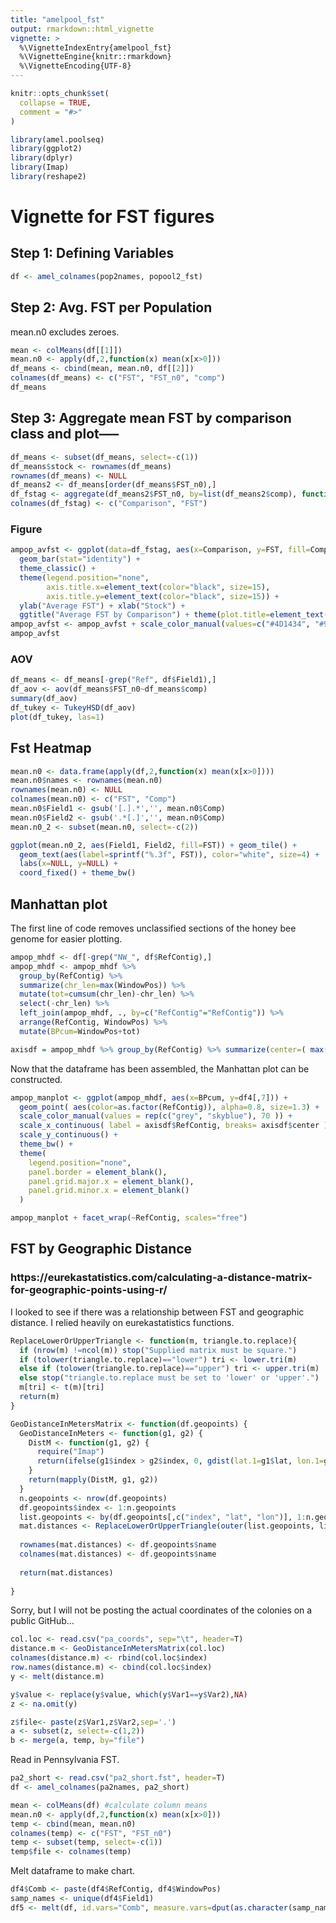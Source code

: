 ```yaml
---
title: "amelpool_fst"
output: rmarkdown::html_vignette
vignette: >
  %\VignetteIndexEntry{amelpool_fst}
  %\VignetteEngine{knitr::rmarkdown}
  %\VignetteEncoding{UTF-8}
---
```


```r
knitr::opts_chunk$set(
  collapse = TRUE,
  comment = "#>"
)
```

```r
library(amel.poolseq)
library(ggplot2)
library(dplyr)
library(Imap)
library(reshape2)
```

# Vignette for FST figures

## Step 1: Defining Variables
```r
df <- amel_colnames(pop2names, popool2_fst)
```

## Step 2: Avg. FST per Population
mean.n0 excludes zeroes.

```r
mean <- colMeans(df[[1]])
mean.n0 <- apply(df,2,function(x) mean(x[x>0]))
df_means <- cbind(mean, mean.n0, df[[2]])
colnames(df_means) <- c("FST", "FST_n0", "comp")
df_means
```

## Step 3: Aggregate mean FST by comparison class and plot-----

```r
df_means <- subset(df_means, select=-c(1))
df_means$stock <- rownames(df_means)
rownames(df_means) <- NULL
df_means2 <- df_means[order(df_means$FST_n0),]
df_fstag <- aggregate(df_means2$FST_n0, by=list(df_means2$comp), function(x) mean(x, na.rm=TRUE))
colnames(df_fstag) <- c("Comparison", "FST")
```

### Figure
```r
ampop_avfst <- ggplot(data=df_fstag, aes(x=Comparison, y=FST, fill=Comparison)) + 
  geom_bar(stat="identity") + 
  theme_classic() +
  theme(legend.position="none",
        axis.title.x=element_text(color="black", size=15),
        axis.title.y=element_text(color="black", size=15)) +
  ylab("Average FST") + xlab("Stock") + 
  ggtitle("Average FST by Comparison") + theme(plot.title=element_text(hjust=0.5))
ampop_avfst <- ampop_avfst + scale_color_manual(values=c("#4D1434", "#903163", "#969FA7"))
ampop_avfst
```

### AOV
```r
df_means <- df_means[-grep("Ref", df$Field1),]
df_aov <- aov(df_means$FST_n0~df_means$comp)
summary(df_aov)
df_tukey <- TukeyHSD(df_aov)
plot(df_tukey, las=1)
```

## Fst Heatmap
```r
mean.n0 <- data.frame(apply(df,2,function(x) mean(x[x>0])))
mean.n0$names <- rownames(mean.n0)
rownames(mean.n0) <- NULL
colnames(mean.n0) <- c("FST", "Comp")
mean.n0$Field1 <- gsub('[.].*','', mean.n0$Comp)
mean.n0$Field2 <- gsub('.*[.]','', mean.n0$Comp)
mean.n0_2 <- subset(mean.n0, select=-c(2))

ggplot(mean.n0_2, aes(Field1, Field2, fill=FST)) + geom_tile() + 
  geom_text(aes(label=sprintf("%.3f", FST)), color="white", size=4) +
  labs(x=NULL, y=NULL) +
  coord_fixed() + theme_bw()
```

## Manhattan plot

The first line of code removes unclassified sections of the honey bee genome for easier plotting.
```r
ampop_mhdf <- df[-grep("NW_", df$RefContig),]
ampop_mhdf <- ampop_mhdf %>%
  group_by(RefContig) %>%
  summarize(chr_len=max(WindowPos)) %>%
  mutate(tot=cumsum(chr_len)-chr_len) %>%
  select(-chr_len) %>%
  left_join(ampop_mhdf, ., by=c("RefContig"="RefContig")) %>%
  arrange(RefContig, WindowPos) %>%
  mutate(BPcum=WindowPos+tot)

axisdf = ampop_mhdf %>% group_by(RefContig) %>% summarize(center=( max(BPcum) + min(BPcum) ) / 2 )
```
Now that the dataframe has been assembled, the Manhattan plot can be constructed.

```r
ampop_manplot <- ggplot(ampop_mhdf, aes(x=BPcum, y=df4[,7])) +
  geom_point( aes(color=as.factor(RefContig)), alpha=0.8, size=1.3) +
  scale_color_manual(values = rep(c("grey", "skyblue"), 70 )) +
  scale_x_continuous( label = axisdf$RefContig, breaks= axisdf$center ) +
  scale_y_continuous() +
  theme_bw() +
  theme( 
    legend.position="none",
    panel.border = element_blank(),
    panel.grid.major.x = element_blank(),
    panel.grid.minor.x = element_blank()
  )

ampop_manplot + facet_wrap(~RefContig, scales="free")
```

## FST by Geographic Distance
### https://eurekastatistics.com/calculating-a-distance-matrix-for-geographic-points-using-r/

I looked to see if there was a relationship between FST and geographic distance. I relied heavily on eurekastatistics functions.

```r
ReplaceLowerOrUpperTriangle <- function(m, triangle.to.replace){
  if (nrow(m) !=ncol(m)) stop("Supplied matrix must be square.")
  if (tolower(triangle.to.replace)=="lower") tri <- lower.tri(m)
  else if (tolower(triangle.to.replace)=="upper") tri <- upper.tri(m)
  else stop("triangle.to.replace must be set to 'lower' or 'upper'.")
  m[tri] <- t(m)[tri]
  return(m)
}

GeoDistanceInMetersMatrix <- function(df.geopoints) {
  GeoDistanceInMeters <- function(g1, g2) {
    DistM <- function(g1, g2) {
      require("Imap")
      return(ifelse(g1$index > g2$index, 0, gdist(lat.1=g1$lat, lon.1=g1$lon, lat.2=g2$lat, lon.2=g2$lon, units="m")))
    }
    return(mapply(DistM, g1, g2))
  }
  n.geopoints <- nrow(df.geopoints)
  df.geopoints$index <- 1:n.geopoints
  list.geopoints <- by(df.geopoints[,c("index", "lat", "lon")], 1:n.geopoints, function(x){return(list(x))})
  mat.distances <- ReplaceLowerOrUpperTriangle(outer(list.geopoints, list.geopoints, GeoDistanceInMeters), "lower")
  
  rownames(mat.distances) <- df.geopoints$name
  colnames(mat.distances) <- df.geopoints$name
  
  return(mat.distances)
  
}
```

Sorry, but I will not be posting the actual coordinates of the colonies on a public GitHub...

```r
col.loc <- read.csv("pa_coords", sep="\t", header=T)
distance.m <- GeoDistanceInMetersMatrix(col.loc)
colnames(distance.m) <- rbind(col.loc$index)
row.names(distance.m) <- cbind(col.loc$index)
y <- melt(distance.m)

y$value <- replace(y$value, which(y$Var1==y$Var2),NA) 
z <- na.omit(y)

z$file<- paste(z$Var1,z$Var2,sep='.')
a <- subset(z, select=-c(1,2))
b <- merge(a, temp, by="file")
```

Read in Pennsylvania FST.

```r
pa2_short <- read.csv("pa2_short.fst", header=T)
df <- amel_colnames(pa2names, pa2_short)

mean <- colMeans(df) #calculate column means
mean.n0 <- apply(df,2,function(x) mean(x[x>0]))
temp <- cbind(mean, mean.n0)
colnames(temp) <- c("FST", "FST_n0")
temp <- subset(temp, select=-c(1))
temp$file <- colnames(temp)
```

Melt dataframe to make chart.

```r
df4$Comb <- paste(df4$RefContig, df4$WindowPos)
samp_names <- unique(df4$Field1)
df5 <- melt(df, id.vars="Comb", measure.vars=dput(as.character(samp_names)))
```
